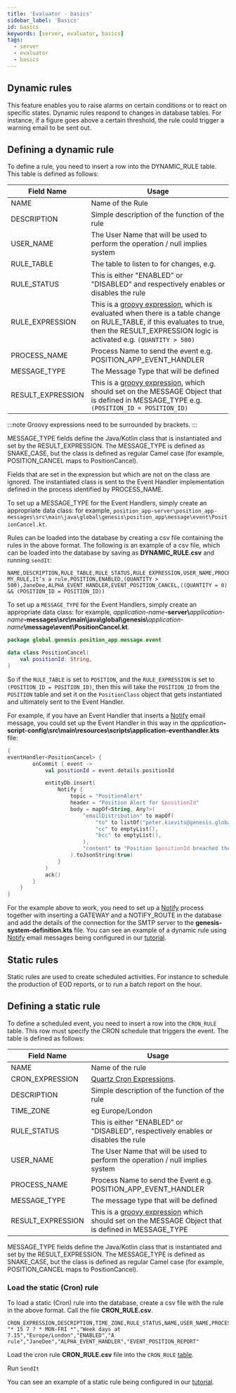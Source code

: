 ```yaml
---
title: 'Evaluator - basics'
sidebar_label: 'Basics'
id: basics
keywords: [server, evaluator, basics]
tags:
  - server
  - evaluator
  - basics
---
```



## Dynamic rules
This feature enables you to raise alarms on certain conditions or to react on specific states. Dynamic rules respond to changes in database tables. For instance, if a figure goes above a certain threshold, the rule could trigger a warning email to be sent out.

## Defining a dynamic rule
To define a rule, you need to insert a row into the DYNAMIC_RULE table. This table is defined as follows:

| Field Name | Usage |
| --- | --- |
| NAME | Name of the Rule |
| DESCRIPTION | Simple description of the function of the rule |
| USER_NAME | The User Name that will be used to perform the operation / null implies system |
| RULE_TABLE | The table to listen to for changes, e.g. |
| RULE_STATUS | This is either "ENABLED" or "DISABLED" and respectively enables or disables the rule  |
| RULE_EXPRESSION | This is a [groovy expression](https://groovy-lang.org/syntax.html), which is evaluated when there is a table change on RULE_TABLE, if this evaluates to true, then the RESULT_EXPRESSION logic is activated e.g. `(QUANTITY > 500)` |
| PROCESS_NAME | Process Name to send the event  e.g. POSITION_APP_EVENT_HANDLER |
| MESSAGE_TYPE | The Message Type that will be defined |
| RESULT_EXPRESSION | This is a [groovy expression](https://groovy-lang.org/syntax.html), which should set on the MESSAGE Object that is defined in MESSAGE_TYPE e.g. `(POSITION_ID = POSITION_ID)`|

:::note
Groovy expressions need to be surrounded by brackets.
:::

MESSAGE_TYPE fields define the Java/Kotlin class that is instantiated and set by the RESULT_EXPRESSION. The MESSAGE_TYPE is defined as SNAKE_CASE, but the class is defined as regular Camel case (for example, POSITION_CANCEL maps to PositionCancel).

Fields that are set in the expression but which are not on the class are ignored. The instantiated class is sent to the Event Handler implementation defined in the process identified by PROCESS_NAME.

To set up a MESSAGE_TYPE for the Event Handlers, simply create an appropriate data class: for example, `position_app-server\position_app-messages\src\main\java\global\genesis\position_app\message\event\PositionCancel.kt`.

Rules can be loaded into the database by creating a csv file containing the rules in the above format.
The following is an example of a csv file, which can be loaded into the database by saving as **DYNAMIC_RULE.csv** and running `sendIt`:

```csv
NAME,DESCRIPTION,RULE_TABLE,RULE_STATUS,RULE_EXPRESSION,USER_NAME,PROCESS_NAME,MESSAGE_TYPE,RESULT_EXPRESSION
MY_RULE,It’s a rule,POSITION,ENABLED,(QUANTITY > 500),JaneDee,ALPHA_EVENT_HANDLER,EVENT_POSITION_CANCEL,((QUANTITY = 0) && (POSITION_ID = POSITION_ID))
```

To set up a `MESSAGE_TYPE` for the Event Handlers, simply create an appropriate data class: for example, _application-name_**-server\\**_application-name_**-messages\src\main\java\global\genesis\\**_application-name_**\message\event\PositionCancel.kt**.
```kotlin
package global.genesis.position_app.message.event

data class PositionCancel(
    val positionId: String,
)
```

So if the `RULE_TABLE` is set to `POSITION`, and the `RULE_EXPRESSION` is set to `(POSITION_ID = POSITION_ID)`, then this will take the `POSITION_ID` from the `POSITION` table and set it on the `PositionClass` object that gets instantiated and ultimately sent to the Event Handler.

For example, if you have an Event Handler that inserts a [Notify](../../../server/integration/notify/configuring/) email message, you could set up the Event Handler in this way in the _application_**-script-config\src\main\resources\scripts\application-eventhandler.kts** file:


```kotlin
{
eventHandler<PositionCancel> {
        onCommit { event ->
            val positionId = event.details.positionId

            entityDb.insert(
                Notify {
                    topic = "PositionAlert"
                    header = "Position Alert for $positionId"
                    body = mapOf<String, Any?>(
                        "emailDistribution" to mapOf(
                            "to" to listOf("peter.kievits@genesis.global"),
                            "cc" to emptyList(),
                            "bcc" to emptyList(),
                        ),
                        "content" to "Position $positionId breached the limit"
                    ).toJsonString(true)
                }
            )
            ack()
        }
    }
}

```
For the example above to work, you need to set up a [Notify](../../../server/integration/notify/configuring/) process together with inserting a GATEWAY and a NOTIFY_ROUTE in the database and add the details of the connection for the SMTP server to the **genesis-system-definition.kts** file.
You can see an example of a dynamic rule using [Notify](../../../server/integration/notify/configuring/) email messages being configured in our [tutorial](../../../getting-started/developer-training/training-content-day5/#cron-rules-static-events).
## Static rules
Static rules are used to create scheduled activities. For instance to schedule the production of EOD reports, or to run a batch report on the hour.

## Defining a static rule
To define a scheduled event, you need to insert a row into the `CRON_RULE` table. This row must specify the CRON schedule that triggers the event. The table is defined as follows:

| Field Name | Usage |
| --- | --- |
| NAME | Name of the rule |
| CRON_EXPRESSION | [Quartz Cron Expressions](http://www.quartz-scheduler.org/documentation/quartz-2.3.0/tutorials/crontrigger.html).|
| DESCRIPTION | Simple description of the function of the rule |
| TIME_ZONE | eg Europe/London |
| RULE_STATUS | This is either "ENABLED" or "DISABLED", respectively enables or disables the rule  |
| USER_NAME | The User Name that will be used to perform the operation / null implies system |
| PROCESS_NAME | Process Name to send the Event  e.g. POSITION_APP_EVENT_HANDLER |
| MESSAGE_TYPE | The message type that will be defined  |
| RESULT_EXPRESSION | This is a [groovy expression](https://groovy-lang.org/syntax.html) which should set on the MESSAGE Object that is defined in MESSAGE_TYPE |

MESSAGE_TYPE fields define the Java/Kotlin class that is instantiated and set by the RESULT_EXPRESSION. The MESSAGE_TYPE is defined as SNAKE_CASE, but the class is defined as regular Camel case (for example, POSITION_CANCEL maps to PositionCancel).

### Load the static (Cron) rule 
To load a static (Cron) rule into the database, create a csv file with the rule in the above format. Call the file **CRON_RULE.csv**.
```csv
CRON_EXPRESSION,DESCRIPTION,TIME_ZONE,RULE_STATUS,NAME,USER_NAME,PROCESS_NAME,MESSAGE_TYPE
"* 15 7 ? * MON-FRI *","Week days at 7.15","Europe/London","ENABLED","A rule","JaneDee","ALPHA_EVENT_HANDLER","EVENT_POSITION_REPORT"
```

Load the cron rule **CRON_RULE.csv** file into the `CRON_RULE`  [table](../../../server/evaluator/configuring-runtime/#defining-a-static-rule).

Run `SendIt`

You can see an example of a static rule being configured in our [tutorial](../../../getting-started/developer-training/training-content-day5/#cron-rules-static-events).
